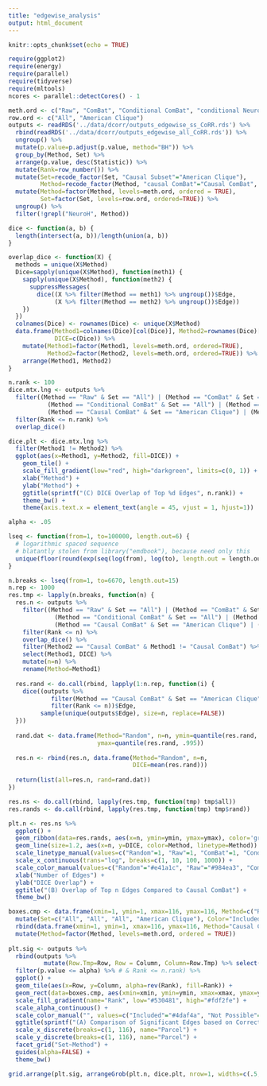 ```yaml
---
title: "edgewise_analysis"
output: html_document
---
```


```r
knitr::opts_chunk$set(echo = TRUE)
```

```r
require(ggplot2)
require(energy)
require(parallel)
require(tidyverse)
require(mltools)
ncores <- parallel::detectCores() - 1

```



```r
meth.ord <- c("Raw", "ComBat", "Conditional ComBat", "conditional NeuroH", "Causal ComBat", "causal NeuroH")
row.ord <- c("All", "American Clique")
outputs <- readRDS('../data/dcorr/outputs_edgewise_ss_CoRR.rds') %>%
  rbind(readRDS('../data/dcorr/outputs_edgewise_all_CoRR.rds')) %>%
  ungroup() %>%
  mutate(p.value=p.adjust(p.value, method="BH")) %>%
  group_by(Method, Set) %>%
  arrange(p.value, desc(Statistic)) %>%
  mutate(Rank=row_number()) %>%
  mutate(Set=recode_factor(Set, "Causal Subset"="American Clique"),
         Method=recode_factor(Method, "causal ComBat"="Causal ComBat", "conditional ComBat"="Conditional ComBat")) %>%
  mutate(Method=factor(Method, levels=meth.ord, ordered = TRUE),
         Set=factor(Set, levels=row.ord, ordered=TRUE)) %>%
  ungroup() %>%
  filter(!grepl("NeuroH", Method))
```

```r
dice <- function(a, b) {
  length(intersect(a, b))/length(union(a, b))
}

overlap_dice <- function(X) {
  methods = unique(X$Method)
  Dice=sapply(unique(X$Method), function(meth1) {
    sapply(unique(X$Method), function(meth2) {
      suppressMessages(
        dice((X %>% filter(Method == meth1) %>% ungroup())$Edge, 
             (X %>% filter(Method == meth2) %>% ungroup())$Edge))
    })
  })
  colnames(Dice) <- rownames(Dice) <- unique(X$Method)
  data.frame(Method1=colnames(Dice)[col(Dice)], Method2=rownames(Dice)[row(Dice)],
             DICE=c(Dice)) %>%
    mutate(Method1=factor(Method1, levels=meth.ord, ordered=TRUE),
           Method2=factor(Method2, levels=meth.ord, ordered=TRUE)) %>%
    arrange(Method1, Method2)
}

n.rank <- 100
dice.mtx.lng <- outputs %>%
  filter((Method == "Raw" & Set == "All") | (Method == "ComBat" & Set == "All") |
           (Method == "Conditional ComBat" & Set == "All") | (Method == "conditional NeuroH" & Set == "All") |
           (Method == "Causal ComBat" & Set == "American Clique") | (Method == "causal NeuroH" & Set  == "American Clique")) %>%
  filter(Rank <= n.rank) %>%
  overlap_dice()

dice.plt <- dice.mtx.lng %>%
  filter(Method1 != Method2) %>%
  ggplot(aes(x=Method1, y=Method2, fill=DICE)) +
    geom_tile() +
    scale_fill_gradient(low="red", high="darkgreen", limits=c(0, 1)) +
    xlab("Method") +
    ylab("Method") +
    ggtitle(sprintf("(C) DICE Overlap of Top %d Edges", n.rank)) +
    theme_bw() + 
    theme(axis.text.x = element_text(angle = 45, vjust = 1, hjust=1))
```

```r
alpha <- .05

lseq <- function(from=1, to=100000, length.out=6) {
  # logarithmic spaced sequence
  # blatantly stolen from library("emdbook"), because need only this
  unique(floor(round(exp(seq(log(from), log(to), length.out = length.out)), digits=5)))
}

n.breaks <- lseq(from=1, to=6670, length.out=15)
n.rep <- 1000
res.tmp <- lapply(n.breaks, function(n) {
  res.n <- outputs %>%
    filter((Method == "Raw" & Set == "All") | (Method == "ComBat" & Set == "All") |
             (Method == "Conditional ComBat" & Set == "All") | (Method == "conditional NeuroH" & Set == "All") |
             (Method == "Causal ComBat" & Set == "American Clique") | (Method == "causal NeuroH" & Set  == "American Clique")) %>%
    filter(Rank <= n) %>%
    overlap_dice() %>%
    filter(Method2 == "Causal ComBat" & Method1 != "Causal ComBat") %>%
    select(Method1, DICE) %>%
    mutate(n=n) %>%
    rename(Method=Method1)
  
  res.rand <- do.call(rbind, lapply(1:n.rep, function(i) {
    dice((outputs %>% 
            filter(Method == "Causal ComBat" & Set == "American Clique") %>% 
            filter(Rank <= n))$Edge,
         sample(unique(outputs$Edge), size=n, replace=FALSE))
  }))
  
  rand.dat <- data.frame(Method="Random", n=n, ymin=quantile(res.rand, .005),
                         ymax=quantile(res.rand, .995))
  
  res.n <- rbind(res.n, data.frame(Method="Random", n=n,
                                   DICE=mean(res.rand)))
  
  return(list(all=res.n, rand=rand.dat))
})

res.ns <- do.call(rbind, lapply(res.tmp, function(tmp) tmp$all))
res.rands <- do.call(rbind, lapply(res.tmp, function(tmp) tmp$rand))

plt.n <- res.ns %>%
  ggplot() +
  geom_ribbon(data=res.rands, aes(x=n, ymin=ymin, ymax=ymax), color='grey', alpha=.4) +
  geom_line(size=1.2, aes(x=n, y=DICE, color=Method, linetype=Method)) +
  scale_linetype_manual(values=c("Random"=1, "Raw"=1, "ComBat"=1, "Conditional ComBat"=2)) +
  scale_x_continuous(trans="log", breaks=c(1, 10, 100, 1000)) +
  scale_color_manual(values=c("Random"="#e41a1c", "Raw"="#984ea3", "ComBat"="#377eb8", "Conditional ComBat"="#ff7f00")) +
  xlab("Number of Edges") +
  ylab("DICE Overlap") +
  ggtitle("(B) Overlap of Top n Edges Compared to Causal ComBat") +
  theme_bw()

boxes.cmp <- data.frame(xmin=1, ymin=1, xmax=116, ymax=116, Method=c("Raw", "ComBat", "Conditional ComBat", "Causal ComBat")) %>%
  mutate(Set=c("All", "All", "All", "American Clique"), Color="Included") %>%
  rbind(data.frame(xmin=1, ymin=1, xmax=116, ymax=116, Method="Causal ComBat", Set="All", Color="Not Possible")) %>%
  mutate(Method=factor(Method, levels=meth.ord, ordered = TRUE))
  
plt.sig <- outputs %>%
  rbind(outputs %>%
          mutate(Row.Tmp=Row, Row = Column, Column=Row.Tmp) %>% select(-Row.Tmp)) %>%
  filter(p.value <= alpha) %>% # & Rank <= n.rank) %>%
  ggplot() +
  geom_tile(aes(x=Row, y=Column, alpha=rev(Rank), fill=Rank)) +
  geom_rect(data=boxes.cmp, aes(xmin=xmin, ymin=ymin, xmax=xmax, ymax=ymax, color=Color), fill=NA) +
  scale_fill_gradient(name="Rank", low="#530481", high="#fdf2fe") +
  scale_alpha_continuous() +
  scale_color_manual("", values=c("Included"="#4daf4a", "Not Possible"="#e41a1c")) +
  ggtitle(sprintf("(A) Comparison of Significant Edges based on Correction Technique", n.rank)) +
  scale_x_discrete(breaks=c(1, 116), name="Parcel") +
  scale_y_discrete(breaks=c(1, 116), name="Parcel") +
  facet_grid("Set~Method") +
  guides(alpha=FALSE) +
  theme_bw()
```

```r
grid.arrange(plt.sig, arrangeGrob(plt.n, dice.plt, nrow=1, widths=c(.5, .35)), nrow=2, heights=c(.3, .2))
```